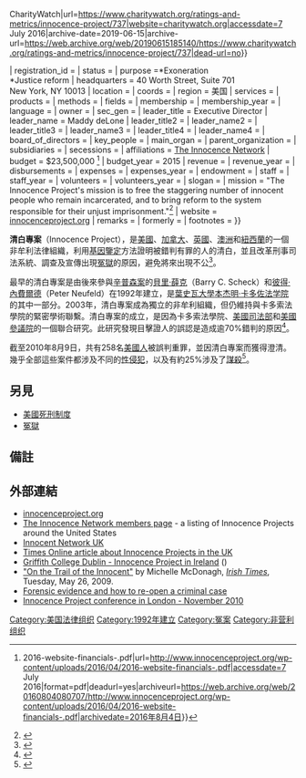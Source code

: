 {{roughtranslation|time=2018-12-14T07:45:26+00:00}}
{{Infobox organization
| name                = 清白專案
| native_name         = The Innocence Project
| native_name_lang    = 
| named_after         = 
| image               = 
| image_size          = 
| alt                 = 
| caption             = 
| logo                =  
| logo_size           = 
| logo_alt            = 
| logo_caption        = 
| map                 = 
| map_size            = 
| map_alt             = 
| map_caption         = 
| map2                = 
| map2_size           = 
| map2_alt            = 
| map2_caption        = 
| abbreviation        = 
| motto               = 
| predecessor         = 
| merged              = 
| successor           = 
| formation           = 1992年 
| founder             = [[貝里·薛克|貝里·薛克]] 和 <br> [[彼得·內費爾德|彼得·內費爾德]]
| founding_location   =  Cardozo School of Law <br> at Yeshiva University
| extinction          = <!-- use {{end date and age|YYYY|MM|DD}} -->
| merger              = 
| type                = 非营利组织;<br> 501(c)(3)
| tax_id              = 32-0077563<ref name="charity">{{cite web|title=Charity Ratings {{!}} America's Most Independent, Assertive Charity Watchdog {{!}} CharityWatch|url=https://www.charitywatch.org/ratings-and-metrics/innocence-project/737|website=charitywatch.org|accessdate=7 July 2016|archive-date=2019-06-15|archive-url=https://web.archive.org/web/20190615185140/https://www.charitywatch.org/ratings-and-metrics/innocence-project/737|dead-url=no}}</ref>
| registration_id     = <!-- for non-profit org -->
| status              = 
| purpose             =*Exoneration <br />
*Justice reform
| headquarters        = 40 Worth Street, Suite 701<br />New York, NY 10013
| location            = 
| coords              = <!-- {{coord|LAT|LON|display=inline, title}} -->
| region              = 美国
| services            =  
| products            = 
| methods             = 
| fields              = 
| membership          = 
| membership_year     = 
| language            = 
| owner               = <!-- or | owners = -->
| sec_gen             = 
| leader_title        = Executive Director
| leader_name         = Maddy deLone
| leader_title2       = 
| leader_name2        = 
| leader_title3       = 
| leader_name3        = 
| leader_title4       = 
| leader_name4        = 
| board_of_directors  = 
| key_people          = 
| main_organ          = 
| parent_organization = 
| subsidiaries        = 
| secessions          = 
| affiliations        = [[Innocence_Network|The Innocence Network]]
| budget              = $23,500,000 <ref>{{cite web|title=Innocence Project {{!}} 2016-website-financials-.pdf|url=http://www.innocenceproject.org/wp-content/uploads/2016/04/2016-website-financials-.pdf|accessdate=7 July 2016|format=pdf|deadurl=yes|archiveurl=https://web.archive.org/web/20160804080707/http://www.innocenceproject.org/wp-content/uploads/2016/04/2016-website-financials-.pdf|archivedate=2016年8月4日}}</ref>
| budget_year         = 2015
| revenue             = 
| revenue_year        = 
| disbursements       = 
| expenses            = 
| expenses_year       = 
| endowment           = 
| staff               = 
| staff_year          = 
| volunteers          = 
| volunteers_year     = 
| slogan              = 
| mission             = "The Innocence Project's mission is to free the staggering number of innocent people who remain incarcerated, and to bring reform to the system responsible for their unjust imprisonment."<ref>{{cite web|title=About - Innocence Project|url=http://www.innocenceproject.org/about/#our-work|website=Innocence Project|accessdate=7 July 2016|archive-date=2021-04-21|archive-url=https://web.archive.org/web/20210421014357/https://innocenceproject.org/about/#our-work|dead-url=no}}</ref>
| website             = [http://www.innocenceproject.org/ innocenceproject.org]
| remarks             = 
| formerly            = 
| footnotes           = 
}}

'''清白專案'''（Innocence Project），是[[美國|美國]]、[[加拿大|加拿大]]、[[英國|英國]]、[[澳洲|澳洲]]和[[紐西蘭|紐西蘭]]的一個非牟利法律組織，利用[[基因鑒定|基因鑒定]]方法證明被錯判有罪的人的清白，並且改革刑事司法系統、調查及宣傳出現[[冤獄|冤獄]]的原因，避免將來出現不公<ref name="project">{{Cite web|url=http://www.innocenceproject.org/about/|title=About Us|accessdate=2006-12-12|publisher=Innocence Project|archive-date=2021-04-21|archive-url=https://web.archive.org/web/20210421014357/https://innocenceproject.org/about/|dead-url=no}}</ref>。

最早的清白專案是由後來參與[[辛普森案|辛普森案]]的[[貝里·薛克|貝里·薛克]]（Barry C. Scheck）和[[彼得·內費爾德|彼得·內費爾德]]（Peter Neufeld）在1992年建立，是[[葉史瓦大學|葉史瓦大學]][[本杰明·卡多佐法学院|本杰明·卡多佐法学院]]的其中一部分。2003年，清白專案成為獨立的非牟利組織，但仍維持與卡多索法學院的緊密學術聯繫。清白專案的成立，是因為卡多索法學院、[[美國司法部|美國司法部]]和[[美國參議院|美國參議院]]的一個聯合研究。此研究發現目擊證人的誤認是造成逾70%錯判的原因<ref name="midatlfact">{{Cite web|url=http://www.exonerate.org/facts/causes-of-wrongful-convictions/mistaken-eyewitness-identifications/|title=Facts about Wrongful Convictions >>Mistaken Eyewitness Identifications|accessdate=2006-12-12|publisher=Mid-Atlantic Innocence Project|deadurl=yes|archiveurl=https://web.archive.org/web/20080822012129/http://www.exonerate.org/facts/causes-of-wrongful-convictions/mistaken-eyewitness-identifications/|archivedate=2008-08-22}}</ref>。

截至2010年8月9日，共有258名[[美國人|美國人]]被誤判重罪，並因清白專案而獲得澄清。幾乎全部這些案件都涉及不同的[[性侵犯|性侵犯]]，以及有約25%涉及了[[謀殺|謀殺]]<ref name="case">{{Cite web|url=http://www.innocenceproject.org/know/Browse-Profiles.php |title=Case Profiles |accessdate=2006-12-12 |publisher=Innocence Project |deadurl=yes |archiveurl=https://web.archive.org/web/20070211175913/http://www.innocenceproject.org/know/Browse-Profiles.php |archivedate=2007-02-11 }}</ref>。

==另見==
*[[美國死刑制度|美國死刑制度]]
*[[冤獄|冤獄]]

==備註==
{{Reflist}}

==外部連結==
*[http://www.innocenceproject.org/ innocenceproject.org] {{Wayback|url=http://www.innocenceproject.org/ |date=20210421003459 }}
*[http://www.innocencenetwork.org/members.html The Innocence Network members page] {{Wayback|url=http://www.innocencenetwork.org/members.html |date=20110402213153 }} - a listing of Innocence Projects around the United States
*[http://www.innocencenetwork.org.uk/ Innocent Network UK] {{Wayback|url=http://www.innocencenetwork.org.uk/ |date=20210228013147 }}
*[http://www.timesonline.co.uk/tol/life_and_style/education/student/student_life/article1685105.ece Times Online article about Innocence Projects in the UK] {{Wayback|url=http://www.timesonline.co.uk/tol/life_and_style/education/student/student_life/article1685105.ece |date=20110523103154 }}
*[http://www.gcd.ie/innocenceproject Griffith College Dublin - Innocence Project in Ireland] {{Wayback|url=http://www.gcd.ie/innocenceproject |date=20140627210453 }}  ({{lang-ga|Tionscadal Neamhchiontachta na hÉireann}})
*[http://www.irishtimes.com/newspaper/features/2009/0526/1224247402072.html "On the Trail of the Innocent"] {{Wayback|url=http://www.irishtimes.com/newspaper/features/2009/0526/1224247402072.html |date=20121014184957 }} by Michelle McDonagh, ''[[Irish_Times|Irish Times]]'', Tuesday, May 26, 2009.
*[http://ba-journalism.blogspot.com/2010/05/innocence-network-uk-is-british.html Forensic evidence and how to re-open a criminal case] {{Wayback|url=http://ba-journalism.blogspot.com/2010/05/innocence-network-uk-is-british.html |date=20201026101449 }}
*[http://ba-journalism.blogspot.com/2010/11/normal-0-21-false-false-false.html Innocence Project conference in London - November 2010] {{Wayback|url=http://ba-journalism.blogspot.com/2010/11/normal-0-21-false-false-false.html |date=20201022013924 }}

{{Miscarriage of justice|state=collapsed}}

[[Category:美国法律组织|Category:美国法律组织]]
[[Category:1992年建立|Category:1992年建立]]
[[Category:冤案|Category:冤案]]
[[Category:非营利组织|Category:非营利组织]]